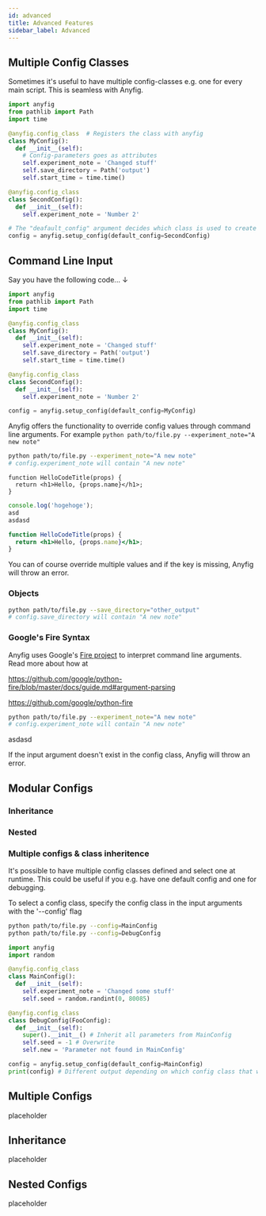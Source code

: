 ```yaml
---
id: advanced
title: Advanced Features
sidebar_label: Advanced
---
```


## Multiple Config Classes

Sometimes it's useful to have multiple config-classes e.g. one for every main script. This is seamless with Anyfig.

```py
import anyfig
from pathlib import Path
import time

@anyfig.config_class  # Registers the class with anyfig
class MyConfig():
  def __init__(self):
    # Config-parameters goes as attributes
    self.experiment_note = 'Changed stuff'
    self.save_directory = Path('output')
    self.start_time = time.time()

@anyfig.config_class
class SecondConfig():
  def __init__(self):
    self.experiment_note = 'Number 2'

# The "deafault_config" argument decides which class is used to create the config
config = anyfig.setup_config(default_config=SecondConfig)

```

## Command Line Input

Say you have the following code... &#8595;


```py
import anyfig
from pathlib import Path
import time

@anyfig.config_class
class MyConfig():
  def __init__(self):
    self.experiment_note = 'Changed stuff'
    self.save_directory = Path('output')
    self.start_time = time.time()

@anyfig.config_class
class SecondConfig():
  def __init__(self):
    self.experiment_note = 'Number 2'

config = anyfig.setup_config(default_config=MyConfig)
```

Anyfig offers the functionality to override config values through command line arguments. For example `python path/to/file.py --experiment_note="A new note"`


```bash title="src/components/HelloCodeTitle.js"
python path/to/file.py --experiment_note="A new note"
# config.experiment_note will contain "A new note"
```

```jsx:"src/components/HelloCodeTitle.js"
function HelloCodeTitle(props) {
  return <h1>Hello, {props.name}</h1>;
}
```

```js title="src/pages/hello.js"
console.log('hogehoge');
asd
asdasd
```

```jsx title="src/components/HelloCodeTitle.js"
function HelloCodeTitle(props) {
  return <h1>Hello, {props.name}</h1>;
}
```

You can of course override multiple values and if the key is missing, Anyfig will throw an error.

### Objects
```bash
python path/to/file.py --save_directory="other_output"
# config.save_directory will contain "A new note"
```


### Google's Fire Syntax
Anyfig uses Google's [Fire project](https://github.com/google/python-fire) to interpret command line arguments. Read more about how at 


https://github.com/google/python-fire/blob/master/docs/guide.md#argument-parsing

https://github.com/google/python-fire


```bash
python path/to/file.py --experiment_note="A new note"
# config.experiment_note will contain "A new note"
```
asdasd



If the input argument doesn't exist in the config class, Anyfig will throw an error.

## Modular Configs
### Inheritance
### Nested

### Multiple configs & class inheritence

It's possible to have multiple config classes defined and select one at runtime. This could be useful if you e.g. have one default config and one for debugging.

To select a config class, specify the config class in the input arguments with the '--config' flag

```bash
python path/to/file.py --config=MainConfig
python path/to/file.py --config=DebugConfig
```

```python
import anyfig
import random

@anyfig.config_class
class MainConfig():
  def __init__(self):
    self.experiment_note = 'Changed some stuff'
    self.seed = random.randint(0, 80085)

@anyfig.config_class
class DebugConfig(FooConfig):
  def __init__(self):
    super().__init__() # Inherit all parameters from MainConfig
    self.seed = -1 # Overwrite
    self.new = 'Parameter not found in MainConfig'

config = anyfig.setup_config(default_config=MainConfig)
print(config) # Different output depending on which config class that was selected via the command line
```

## Multiple Configs
placeholder

## Inheritance
placeholder


## Nested Configs
placeholder
